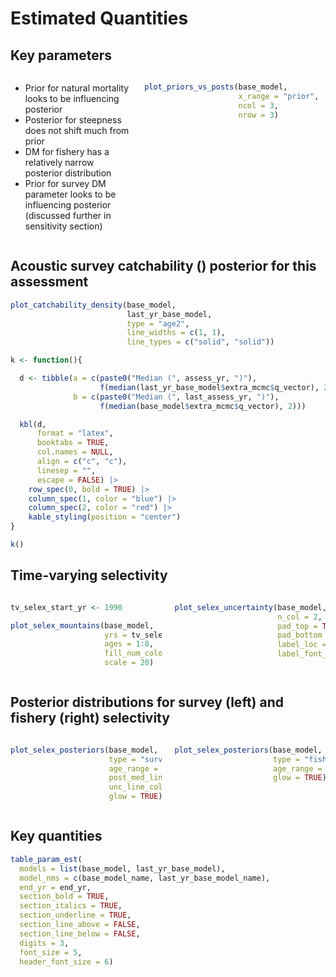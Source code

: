 # Estimated Quantities
## Key parameters
:::::: {.columns}
::: {.column width="40%"}
* Prior for natural mortality looks to be influencing posterior
* Posterior for steepness does not shift much from prior
* DM for fishery has a relatively narrow posterior distribution
* Prior for survey DM parameter looks to be influencing posterior (discussed
  further in sensitivity section)
:::

::: {.column width="60%"}
```r
plot_priors_vs_posts(base_model,
                     x_range = "prior",
                     ncol = 3,
                     nrow = 3)
```
:::
::::::

## Acoustic survey catchability (\emph{$q_b$}) posterior for this assessment
```r
plot_catchability_density(base_model,
                          last_yr_base_model,
                          type = "age2",
                          line_widths = c(1, 1),
                          line_types = c("solid", "solid"))
```

```r
k <- function(){

  d <- tibble(a = c(paste0("Median (", assess_yr, ")"),
                    f(median(last_yr_base_model$extra_mcmc$q_vector), 2)),
              b = c(paste0("Median (", last_assess_yr, ")"),
                    f(median(base_model$extra_mcmc$q_vector), 2)))

  kbl(d,
      format = "latex",
      booktabs = TRUE,
      col.names = NULL,
      align = c("c", "c"),
      linesep = "",
      escape = FALSE) |>
    row_spec(0, bold = TRUE) |> 
    column_spec(1, color = "blue") |> 
    column_spec(2, color = "red") |> 
    kable_styling(position = "center")
}

k()
```

## Time-varying selectivity
:::::: {.columns}
::: {.column width="50%"}
```r

tv_selex_start_yr <- 1990

plot_selex_mountains(base_model,
                     yrs = tv_selex_start_yr:last_data_yr,
                     ages = 1:8,
                     fill_num_colors = 50,
                     scale = 20)
```
:::

::: {.column width="50%"}
```r

plot_selex_uncertainty(base_model,
                       n_col = 2,
                       pad_top = TRUE,
                       pad_bottom = TRUE,
                       label_loc = c(1, 0.65),
                       label_font_size = 3)
```
:::
::::::

## Posterior distributions for survey (left) and fishery (right) selectivity
:::::: {.columns}
::: {.column width="50%"}
```r
plot_selex_posteriors(base_model,
                      type = "survey",
                      age_range = c(1, 8),
                      post_med_line_color = "red3",
                      unc_line_color = "red3",
                      glow = TRUE)
```
:::

::: {.column width="50%"}
```r
plot_selex_posteriors(base_model,
                      type = "fishery",
                      age_range = c(1, 8),
                      glow = TRUE)
```
:::
::::::

## Key quantities
```r
table_param_est(
  models = list(base_model, last_yr_base_model),
  model_nms = c(base_model_name, last_yr_base_model_name),
  end_yr = end_yr,
  section_bold = TRUE,
  section_italics = TRUE,
  section_underline = TRUE,
  section_line_above = FALSE,
  section_line_below = FALSE,
  digits = 3,
  font_size = 5,
  header_font_size = 6)
```
